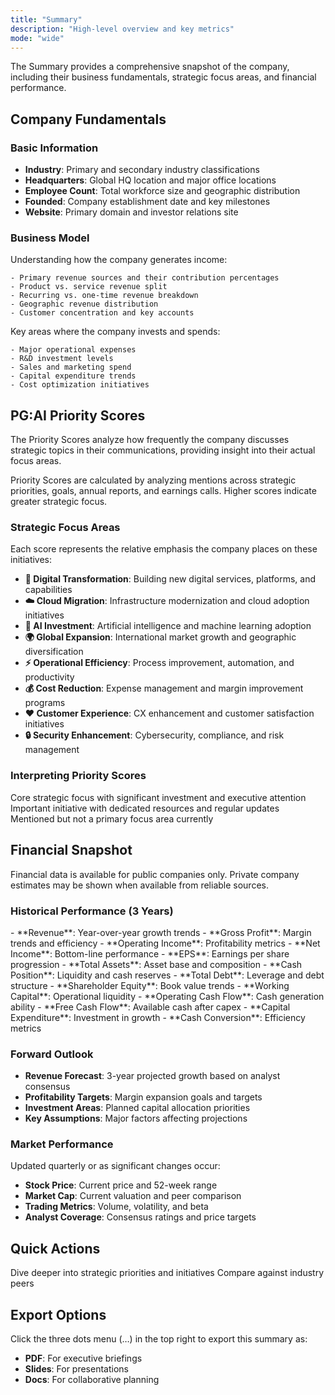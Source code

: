 ```yaml
---
title: "Summary"
description: "High-level overview and key metrics"
mode: "wide"
---
```


The Summary provides a comprehensive snapshot of the company, including their business fundamentals, strategic focus areas, and financial performance.

## Company Fundamentals

### **Basic Information**

- **Industry**: Primary and secondary industry classifications
- **Headquarters**: Global HQ location and major office locations
- **Employee Count**: Total workforce size and geographic distribution
- **Founded**: Company establishment date and key milestones
- **Website**: Primary domain and investor relations site

### **Business Model**

<Tabs>
  <Tab title="Revenue Streams">
    Understanding how the company generates income:

    - Primary revenue sources and their contribution percentages
    - Product vs. service revenue split
    - Recurring vs. one-time revenue breakdown
    - Geographic revenue distribution
    - Customer concentration and key accounts
  </Tab>
  <Tab title="Cost Structure">
    Key areas where the company invests and spends:

    - Major operational expenses
    - R&D investment levels
    - Sales and marketing spend
    - Capital expenditure trends
    - Cost optimization initiatives
  </Tab>
</Tabs>

## PG:AI Priority Scores

The Priority Scores analyze how frequently the company discusses strategic topics in their communications, providing insight into their actual focus areas.

<Info>
  Priority Scores are calculated by analyzing mentions across strategic priorities, goals, annual reports, and earnings calls. Higher scores indicate greater strategic focus.
</Info>

### **Strategic Focus Areas**

Each score represents the relative emphasis the company places on these initiatives:

- **🚀 Digital Transformation**: Building new digital services, platforms, and capabilities
- **☁️ Cloud Migration**: Infrastructure modernization and cloud adoption initiatives
- **🤖 AI Investment**: Artificial intelligence and machine learning adoption
- **🌍 Global Expansion**: International market growth and geographic diversification
- **⚡ Operational Efficiency**: Process improvement, automation, and productivity
- **💰 Cost Reduction**: Expense management and margin improvement programs
- **❤️ Customer Experience**: CX enhancement and customer satisfaction initiatives
- **🔒 Security Enhancement**: Cybersecurity, compliance, and risk management

### **Interpreting Priority Scores**

<CardGroup cols={3}>
  <Card title="High Priority (100+)" icon="fire">
    Core strategic focus with significant investment and executive attention
  </Card>
  <Card title="Medium Priority (60-90)" icon="gauge">
    Important initiative with dedicated resources and regular updates
  </Card>
  <Card title="Low Priority (0-70)" icon="snowflake">
    Mentioned but not a primary focus area currently
  </Card>
</CardGroup>

## Financial Snapshot

<Note>
  Financial data is available for public companies only. Private company estimates may be shown when available from reliable sources.
</Note>

### **Historical Performance (3 Years)**

<Tabs>
  <Tab title="Income Statement">
    - **Revenue**: Year-over-year growth trends
    - **Gross Profit**: Margin trends and efficiency
    - **Operating Income**: Profitability metrics
    - **Net Income**: Bottom-line performance
    - **EPS**: Earnings per share progression
  </Tab>
  <Tab title="Balance Sheet">
    - **Total Assets**: Asset base and composition
    - **Cash Position**: Liquidity and cash reserves
    - **Total Debt**: Leverage and debt structure
    - **Shareholder Equity**: Book value trends
    - **Working Capital**: Operational liquidity
  </Tab>
  <Tab title="Cash Flow">
    - **Operating Cash Flow**: Cash generation ability
    - **Free Cash Flow**: Available cash after capex
    - **Capital Expenditure**: Investment in growth
    - **Cash Conversion**: Efficiency metrics
  </Tab>
</Tabs>

### **Forward Outlook**

- **Revenue Forecast**: 3-year projected growth based on analyst consensus
- **Profitability Targets**: Margin expansion goals and targets
- **Investment Areas**: Planned capital allocation priorities
- **Key Assumptions**: Major factors affecting projections

### **Market Performance**

Updated quarterly or as significant changes occur:

- **Stock Price**: Current price and 52-week range
- **Market Cap**: Current valuation and peer comparison
- **Trading Metrics**: Volume, volatility, and beta
- **Analyst Coverage**: Consensus ratings and price targets

## Quick Actions

<CardGroup cols={2}>
  <Card title="View Detailed Strategies" icon="arrow-right" href="/account-intelligence/overview/strategies-risk">
    Dive deeper into strategic priorities and initiatives
  </Card>
  <Card title="Analyze Competitors" icon="users" href="/account-intelligence/peer-analysis">
    Compare against industry peers
  </Card>
</CardGroup>

## Export Options

Click the three dots menu (…) in the top right to export this summary as:

- **PDF**: For executive briefings
- **Slides**: For presentations
- **Docs**: For collaborative planning